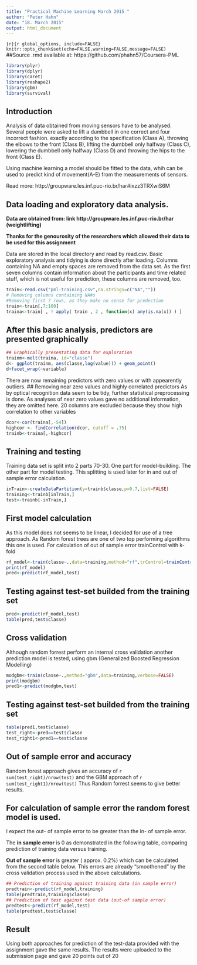```yaml
---
title: "Practical Machine Learning March 2015 "
author: "Peter Hahn"
date: "18. March 2015"
output: html_document
---
```

```{r}{r global_options, include=FALSE}
knitr::opts_chunk$set(echo=FALSE,warning=FALSE,message=FALSE)
```
##Source .rmd 
available at: https://github.com/phahn57/Coursera-PML

```r
library(plyr)
library(dplyr)
library(caret)
library(reshape2)
library(gbm)
library(survival)
```
## Introduction
Analysis of data obtained from moving sensors have to be analysed. Several people were asked to lift a dumbbell in one correct and four incorrect fashion.
exactly according to the specification (Class A), throwing the elbows to the front (Class B), lifting the dumbbell only halfway (Class C), 
lowering the dumbbell only halfway (Class D) and throwing the hips to the front (Class E).

Using machine learning a model should be fitted to the data, whih can be used to predict kind of movement(A-E) from the measurements of sensors. 

Read more: http://groupware.les.inf.puc-rio.br/har#ixzz3TRXwiS6M

## Data loading and exploratory data analysis.

**Data are obtained from:  link  http://groupware.les.inf.puc-rio.br/har (weightlifting)**

**Thanks for the genourosity of the researchers which allowed their data to be used for this assignment **

Data are stored in the local directory and read by read.csv. Basic exploratory analysis and tidying is done directly after loading. Columns containing NA and empty spaces are removed from the data set. As the first seven  columns contain information about the participants and time related stuff, which is not useful for prediction, these columns are removed, too.

```r
train<-read.csv("pml-training.csv",na.strings=c("NA",""))
# Removing columns containing NA#s
#Removing first 7 rows, as they make no sense for predection
train<-train[,7:160]
traina<-train[ , ! apply( train , 2 , function(x) any(is.na(x)) ) ]
```

## After this basic analysis, predictors are presented graphically
```r

## Graphically presentating data for exploration
trainm<-melt(traina, id="classe")
d<- ggplot(trainm, aes(classe,log(value))) + geom_point() 
d+facet_wrap(~variable)
```

There are now remaining predictors with zero values or with appearently outliers. 
## Removing near zero values and highly correlated predictors
As by optical recognition data seem to be tidy, further statistical preprocessing is done.
As analyses of near zero values gave no additional information, they are omitted here. 20 columns are excluded because they show high correlation to other variables
```r
dcor<-cor(traina[,-54])
highcor <- findCorrelation(dcor, cutoff = .75)
trainb<-traina[,-highcor]
```

## Training and testing
Training data set is split into 2 parts 70-30. One part for model-building. The other part for model testing. This splitting is used later for in and out of sample error calculation. 

```r
inTrain<-createDataPartition(y=trainb$classe,p=0.7,list=FALSE)
training<-trainb[inTrain,]
test<-trainb[-inTrain,]
```

## First model calculation
As this model does not seems to be linear, I decided for use of a tree approach. As Random forest trees are one of two top performing algorithms this one is used.
For calculation of out of sample error trainControl with k-fold 

```r
rf_model<-train(classe~.,data=training,method="rf",trControl=trainControl(method="cv",number=3),prox=TRUE,allowParallel=TRUE,tuneLength=1)
print(rf_model)
pred<-predict(rf_model,test)
```

## Testing against test-set builded from the training set
```r
pred<-predict(rf_model,test)
table(pred,test$classe)
```

## Cross validation
Although random forrest  perform an internal cross validation another prediction model is tested, using gbm (Generalized Boosted Regression Modelling)
```r
modgbm<-train(classe~.,method="gbm",data=training,verbose=FALSE)
print(modgbm)
pred1<-predict(modgbm,test)
```

## Testing against test-set builded from the training set

```r
table(pred1,test$classe)
test_right<-pred==test$classe
test_right1<-pred1==test$classe

```

## Out of sample error and accuracy 
Random forest approach gives an accuracy of `r  sum(test_right)/nrow(test) ` and the GBM approach of `r sum(test_right1)/nrow(test) `
Thus Random forrest seems to give better results.  

## For calculation of sample error the random forest model is used.
I expect the out- of sample error to be greater than the in- of sample error.

The **in sample error** is 0 as demonstrated in the following table, comparing prediction of training data versus training. 

**Out of sample error** is greater ( approx. 0.2%) which can be calculated from the second  table below.
This errors are already "smoothened" by the cross validation process used in the above calculations.
```r
## Prediction of training against training data (in sample error)
predtrain<-predict(rf_model,training)
table(predtrain,training$classe)
## Prediction of test against test data (out-of sample error)
predtest<-predict(rf_model,test)
table(predtest,test$classe)
```


## Result
Using both approaches for prediction of the test-data provided with the assignment gave the same results. The results were uploaded to the submission page and gave 20 points out of 20